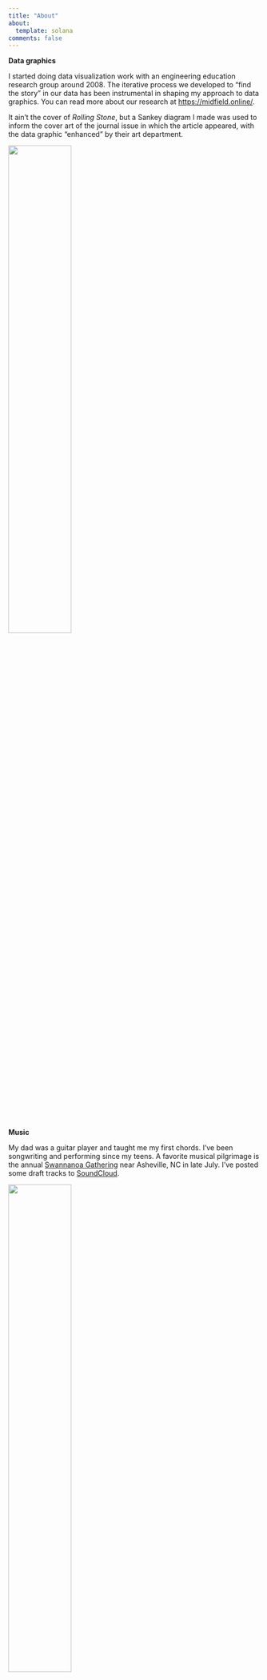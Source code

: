 ```yaml
---
title: "About"
about:
  template: solana
comments: false
---
```


**Data graphics**

I started doing data visualization work with an engineering education research group around 2008. The iterative process we developed to "find the story" in our data has been instrumental in shaping my approach to data graphics. You can read more about our research at <https://midfield.online/>.

It ain't the cover of *Rolling Stone*, but a Sankey diagram I made was used to inform the cover art of the journal issue in which the article appeared, with the data graphic "enhanced" by their art department. 

![](images/jee-cover.png){width="50%"}

**Music**

My dad was a guitar player and taught me my first chords. I've been songwriting and performing since my teens. A favorite musical pilgrimage is the annual [Swannanoa Gathering](https://swangathering.com/) near Asheville, NC in late July. I've posted some draft tracks to [SoundCloud](https://soundcloud.com/richardlaytonmusic).

![](images/guitar2.png){width="50%"}

**Work life**

I am a graduate of California State University, Northridge (1991), and the University of Washington (1993, 1995). I taught mechanical engineering courses at Rose-Hulman Institute of Technology from 2000-2020, co-authoring two books in that time.

![](images/ecm.jpg){width="40%"}![](images/mems.jpg){width="50%"}


**Retirement** 

I retired from teaching in 2020 and spend my time doing songwriting, yard work,  woodworking, R data graphics consulting, and opening doors for cats who give me doleful looks when a door fails to open on perpetual summer.
